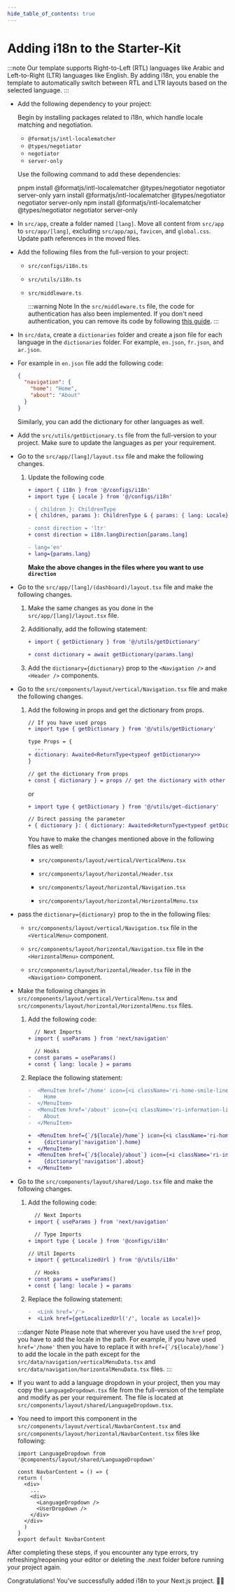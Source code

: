 ```yaml
---
hide_table_of_contents: true
---
```



# Adding i18n to the Starter-Kit

:::note
Our template supports Right-to-Left (RTL) languages like Arabic and Left-to-Right (LTR) languages like English. By adding i18n, you enable the template to automatically switch between RTL and LTR layouts based on the selected language.
:::

- Add the following dependency to your project:

  Begin by installing packages related to i18n, which handle locale matching and negotiation. 

  - `@formatjs/intl-localematcher`
  - `@types/negotiator`
  - `negotiator`
  - `server-only`

  Use the following command to add these dependencies:

  <Tabs>
    <TabItem value="pnpm">
      <CodeBlock language='bash'>pnpm install @formatjs/intl-localematcher @types/negotiator negotiator server-only</CodeBlock>
    </TabItem>
    <TabItem value="yarn">
      <CodeBlock language='bash'>yarn install @formatjs/intl-localematcher @types/negotiator negotiator server-only</CodeBlock>
    </TabItem>
    <TabItem value="npm">
      <CodeBlock language='bash'>npm install @formatjs/intl-localematcher @types/negotiator negotiator server-only</CodeBlock>
    </TabItem>
  </Tabs>

- In `src/app`, create a folder named `[lang]`. Move all content from `src/app` to `src/app/[lang]`, excluding `src/app/api`, `favicon`, and `global.css`. Update path references in the moved files.

- Add the following files from the full-version to your project:

  - `src/configs/i18n.ts`
  - `src/utils/i18n.ts`
  - `src/middleware.ts`

    :::warning Note
    In the `src/middleware.ts` file, the code for authentication has also been implemented. If you don't need authentication, you can remove its code by following [this guide](/docs/guide/authentication/remove-auth#remove-authentication-completely-from-the-full-version).
    :::

- In `src/data`, create a `dictionaries` folder and create a json file for each language in the `dictionaries` folder. For example, `en.json`, `fr.json`, and `ar.json`.
- For example in `en.json` file add the following code:

    ```json
    {
      "navigation": {
        "home": "Home",
        "about": "About"
      }
    }
    ```
    Similarly, you can add the dictionary for other languages as well.
- Add the `src/utils/getDictionary.ts` file from the full-version to your project. Make sure to update the languages as per your requirement.

- Go to the `src/app/[lang]/layout.tsx` file and make the following changes.

  1. Update the following code
      ```diff
      + import { i18n } from '@/configs/i18n'
      + import type { Locale } from '@/configs/i18n'

      - { children }: ChildrenType
      + { children, params }: ChildrenType & { params: { lang: Locale} }

      - const direction = 'ltr'
      + const direction = i18n.langDirection[params.lang]  

      - lang='en'
      + lang={params.lang}
      ```

      **Make the above changes in the files where you want to use `direction`**

- Go to the `src/app/[lang]/(dashboard)/layout.tsx` file and make the following changes.

  1. Make the same changes as you done in the `src/app/[lang]/layout.tsx` file.
  2. Additionally, add the following statement:

      ```diff
      + import { getDictionary } from '@/utils/getDictionary'

      + const dictionary = await getDictionary(params.lang)
      ```
  3. Add the `dictionary={dictionary}` prop to the `<Navigation />` and `<Header />` components.

- Go to the `src/components/layout/vertical/Navigation.tsx` file and make the following changes.

  1. Add the following in props and get the dictionary from props.

      ```diff
      // If you have used props
      + import type { getDictionary } from '@/utils/getDictionary'

      type Props = {
        ...
      + dictionary: Awaited<ReturnType<typeof getDictionary>>
      }

      // get the dictionary from props
      + const { dictionary } = props // get the dictionary with other props like this
      ```
      or
      ```diff
      + import type { getDictionary } from '@/utils/get-dictionary'

      // Direct passing the parameter
      + { dictionary }: { dictionary: Awaited<ReturnType<typeof getDictionary>> }
      ```
      You have to make the changes mentioned above in the following files as well:

      - `src/components/layout/vertical/VerticalMenu.tsx`

      - `src/components/layout/horizontal/Header.tsx`

      - `src/components/layout/horizontal/Navigation.tsx`

      - `src/components/layout/horizontal/HorizontalMenu.tsx`

- pass the `dictionary={dictionary}` prop to the in the following files:

  - `src/components/layout/vertical/Navigation.tsx` file in the `<VerticalMenu>` component.

  - `src/components/layout/horizontal/Navigation.tsx` file in the `<HorizontalMenu>` component.

  - `src/components/layout/horizontal/Header.tsx` file in the `<Navigation>` component.

- Make the following changes in `src/components/layout/vertical/VerticalMenu.tsx` and `src/components/layout/horizontal/HorizontalMenu.tsx` files. 

  1. Add the following code:

      ```diff
        // Next Imports
      + import { useParams } from 'next/navigation'

        // Hooks
      + const params = useParams()
      + const { lang: locale } = params
      ```

  2. Replace the following statement:

      ```diff
      -  <MenuItem href='/home' icon={<i className='ri-home-smile-line' />}>
      -    Home
      -  </MenuItem>
      -  <MenuItem href='/about' icon={<i className='ri-information-line' />}>
      -    About
      -  </MenuItem>

      +  <MenuItem href={`/${locale}/home`} icon={<i className='ri-home-smile-line' />}>
      +    {dictionary['navigation'].home}
      +  </MenuItem>
      +  <MenuItem href={`/${locale}/about`} icon={<i className='ri-information-line' />}>
      +    {dictionary['navigation'].about}
      +  </MenuItem>
      ```
    
- Go to the `src/components/layout/shared/Logo.tsx` file and make the following changes.

  1. Add the following code:

      ```diff
        // Next Imports
      + import { useParams } from 'next/navigation'

        // Type Imports
      + import type { Locale } from '@configs/i18n'

      // Util Imports
      + import { getLocalizedUrl } from '@/utils/i18n'

        // Hooks
      + const params = useParams()
      + const { lang: locale } = params
      ```

  2. Replace the following statement:

      ```diff
      -  <Link href='/'>
      +  <Link href={getLocalizedUrl('/', locale as Locale)}>
      ```

  :::danger Note
  Please note that wherever you have used the `href` prop, you have to add the locale in the path. For example, if you have used `href='/home'` then you have to replace it with ``href={`/${locale}/home`}`` to add the locale in the path except for the `src/data/navigation/verticalMenuData.tsx` and `src/data/navigation/horizontalMenuData.tsx` files.
  :::

- If you want to add a language dropdown in your project, then you may copy the `LanguageDropdown.tsx` file from the full-version of the template and modify as per your requirement. The file is located at `src/components/layout/shared/LanguageDropdown.tsx`.

- You need to import this component in the `src/components/layout/vertical/NavbarContent.tsx` and `src/components/layout/horizontal/NavbarContent.tsx` files like following:

  ```tsx
  import LanguageDropdown from '@components/layout/shared/LanguageDropdown'

  const NavbarContent = () => {
  return (
    <div>
      ...
      <div>
        <LanguageDropdown />
        <UserDropdown />
      </div>
    </div>
    )
  }
  export default NavbarContent
  ```

After completing these steps, if you encounter any type errors, try refreshing/reopening your editor or deleting the .next folder before running your project again.

Congratulations! You've successfully added i18n to your Next.js project. 🥳🎉

